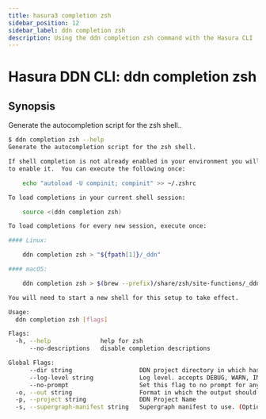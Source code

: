 ```yaml
---
title: hasura3 completion zsh
sidebar_position: 12
sidebar_label: ddn completion zsh
description: Using the ddn completion zsh command with the Hasura CLI
---
```


# Hasura DDN CLI: ddn completion zsh 

## Synopsis
Generate the autocompletion script for the zsh shell..

```bash
$ ddn completion zsh --help
Generate the autocompletion script for the zsh shell.

If shell completion is not already enabled in your environment you will need
to enable it.  You can execute the following once:

	echo "autoload -U compinit; compinit" >> ~/.zshrc

To load completions in your current shell session:

	source <(ddn completion zsh)

To load completions for every new session, execute once:

#### Linux:

	ddn completion zsh > "${fpath[1]}/_ddn"

#### macOS:

	ddn completion zsh > $(brew --prefix)/share/zsh/site-functions/_ddn

You will need to start a new shell for this setup to take effect.

Usage:
  ddn completion zsh [flags]

Flags:
  -h, --help              help for zsh
      --no-descriptions   disable completion descriptions

Global Flags:
      --dir string                   DDN project directory in which hasura.yaml is present (default ".")
      --log-level string             Log level. accepts DEBUG, WARN, INFO, ERROR, FATAL (default "INFO")
      --no-prompt                    Set this flag to no prompt for anything, the command fails if any input is missing
  -o, --out string                   Format in which the output should be printed, accepts table, json and yaml (default "table")
  -p, --project string               DDN Project Name
  -s, --supergraph-manifest string   Supergraph manifest to use. (Optional. DefaultSupergraphManifest used  if not provided)
```

